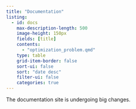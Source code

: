 ```yaml
---
title: "Documentation"
listing:
  - id: docs
    max-description-length: 500
    image-height: 150px
    fields: [title]
    contents: 
      - "optimization_problem.qmd"
    type: table
    grid-item-border: false
    sort-ui: false
    sort: "date desc"
    filter-ui: false
    categories: true
---
```


The documentation site is undergoing big changes. 

